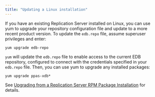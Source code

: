 ```yaml
---
title: "Updating a Linux installation"
---
```


If you have an existing Replication Server installed on Linux, you can use yum to upgrade your repository configuration file and update to a more recent product version. To update the `edb.repo` file, assume superuser privileges and enter:

`yum upgrade edb-repo`

`yum` will update the `edb.repo` file to enable access to the current EDB repository, configured to connect with the credentials specified in your `edb.repo` file. Then, you can use yum to upgrade any installed packages:

`yum upgrade ppas-xdb*`

See [Upgrading from a Replication Server RPM Package Installation](../10_appendix/01_upgrading_to_xdb6_2/03_upgrading_with_xdb_rpm_package/) for details.
